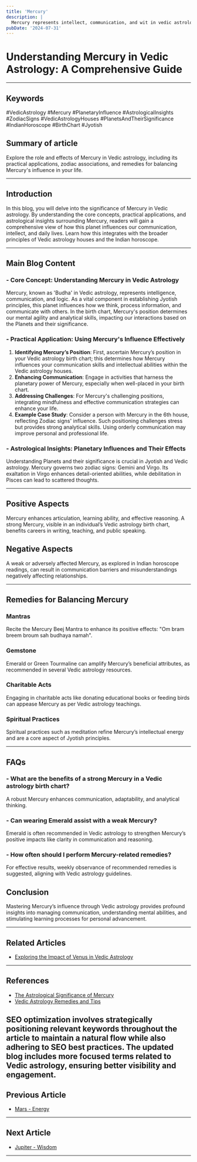 ```yaml
---
title: 'Mercury'
description: |
  Mercury represents intellect, communication, and wit in vedic astrology
pubDate: '2024-07-31'
---
```


# Understanding Mercury in Vedic Astrology: A Comprehensive Guide

---

## Keywords
#VedicAstrology #Mercury #PlanetaryInfluence #AstrologicalInsights #ZodiacSigns #VedicAstrologyHouses #PlanetsAndTheirSignificance #IndianHoroscope #BirthChart #Jyotish

## Summary of article
Explore the role and effects of Mercury in Vedic astrology, including its practical applications, zodiac associations, and remedies for balancing Mercury's influence in your life.

---

## Introduction
In this blog, you will delve into the significance of Mercury in Vedic astrology. By understanding the core concepts, practical applications, and astrological insights surrounding Mercury, readers will gain a comprehensive view of how this planet influences our communication, intellect, and daily lives. Learn how this integrates with the broader principles of Vedic astrology houses and the Indian horoscope.

---

## Main Blog Content

### - Core Concept: Understanding Mercury in Vedic Astrology
Mercury, known as 'Budha' in Vedic astrology, represents intelligence, communication, and logic. As a vital component in establishing Jyotish principles, this planet influences how we think, process information, and communicate with others. In the birth chart, Mercury's position determines our mental agility and analytical skills, impacting our interactions based on the Planets and their significance.

### - Practical Application: Using Mercury's Influence Effectively
1. **Identifying Mercury’s Position**: First, ascertain Mercury’s position in your Vedic astrology birth chart; this determines how Mercury influences your communication skills and intellectual abilities within the Vedic astrology houses.
2. **Enhancing Communication**: Engage in activities that harness the planetary power of Mercury, especially when well-placed in your birth chart.
3. **Addressing Challenges**: For Mercury's challenging positions, integrating mindfulness and effective communication strategies can enhance your life.
4. **Example Case Study**: Consider a person with Mercury in the 6th house, reflecting Zodiac signs' influence. Such positioning challenges stress but provides strong analytical skills. Using orderly communication may improve personal and professional life.

### - Astrological Insights: Planetary Influences and Their Effects
Understanding Planets and their significance is crucial in Jyotish and Vedic astrology. Mercury governs two zodiac signs: Gemini and Virgo. Its exaltation in Virgo enhances detail-oriented abilities, while debilitation in Pisces can lead to scattered thoughts.

---

## Positive Aspects
Mercury enhances articulation, learning ability, and effective reasoning. A strong Mercury, visible in an individual’s Vedic astrology birth chart, benefits careers in writing, teaching, and public speaking.

## Negative Aspects
A weak or adversely affected Mercury, as explored in Indian horoscope readings, can result in communication barriers and misunderstandings negatively affecting relationships.

---

## Remedies for Balancing Mercury
### Mantras
Recite the Mercury Beej Mantra to enhance its positive effects: "Om bram breem broum sah budhaya namah".

### Gemstone
Emerald or Green Tourmaline can amplify Mercury’s beneficial attributes, as recommended in several Vedic astrology resources.

### Charitable Acts
Engaging in charitable acts like donating educational books or feeding birds can appease Mercury as per Vedic astrology teachings.

### Spiritual Practices
Spiritual practices such as meditation refine Mercury’s intellectual energy and are a core aspect of Jyotish principles.

---

## FAQs
### - What are the benefits of a strong Mercury in a Vedic astrology birth chart?
A robust Mercury enhances communication, adaptability, and analytical thinking.

### - Can wearing Emerald assist with a weak Mercury?
Emerald is often recommended in Vedic astrology to strengthen Mercury’s positive impacts like clarity in communication and reasoning.

### - How often should I perform Mercury-related remedies?
For effective results, weekly observance of recommended remedies is suggested, aligning with Vedic astrology guidelines.

## Conclusion
Mastering Mercury’s influence through Vedic astrology provides profound insights into managing communication, understanding mental abilities, and stimulating learning processes for personal advancement.

---

## Related Articles
- [Exploring the Impact of Venus in Vedic Astrology](#)

---

## References
- [The Astrological Significance of Mercury](https://www.example.com)
- [Vedic Astrology Remedies and Tips](https://www.example.com)

SEO optimization involves strategically positioning relevant keywords throughout the article to maintain a natural flow while also adhering to SEO best practices. The updated blog includes more focused terms related to Vedic astrology, ensuring better visibility and engagement.
---

## Previous Article
- [Mars - Energy](/blogs-md/03_Planets/0303_Mars.mdx)

---

## Next Article
- [Jupiter - Wisdom](/blogs-md/03_Planets/0305_Jupiter.mdx)

---
